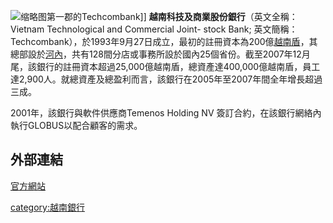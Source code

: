 [[File:Ngan_hang_Tehcombank,_nguyen_thi_minh_khai_,_q1_saigon_-_panoramio.jpg|缩略图]]第一郡的Techcombank]]
'''越南科技及商業股份銀行'''（英文全稱：Vietnam Technological and Commercial Joint- stock Bank; 英文簡稱：Techcombank），於1993年9月27日成立，最初的註冊資本為200億[[越南盾|越南盾]]，其總部設於[[河內|河內]]，共有128間分店或事務所設於國內25個省份。截至2007年12月尾，該銀行的註冊資本超過25,000億越南盾，總資產達400,000億越南盾，員工達2,900人。就總資產及總盈利而言，該銀行在2005年至2007年間全年增長超過三成。

2001年，該銀行與軟件供應商Temenos Holding NV 簽訂合約，在該銀行網絡內執行GLOBUS以配合顧客的需求。

==外部連結==
[http://www.techcombank.com.vn/index.php# 官方網站] {{Wayback|url=http://www.techcombank.com.vn/index.php |date=20080430033339 }}

[[category:越南銀行|category:越南銀行]]